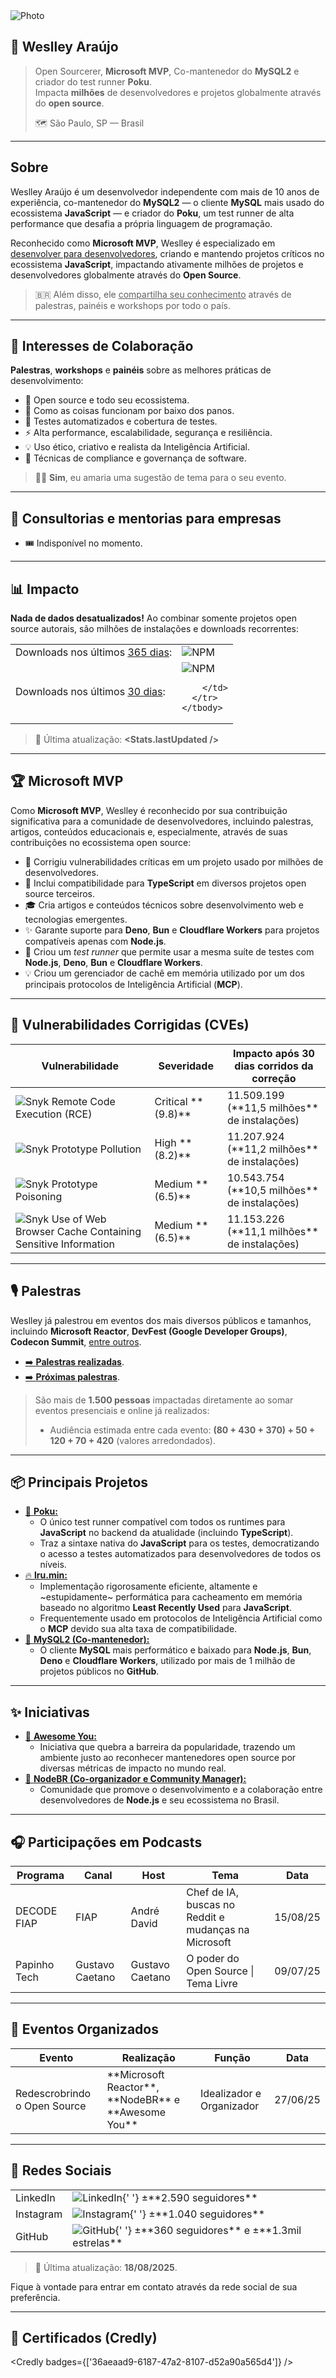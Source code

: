 
<div className='img-bio'>
  <img loading='lazy' alt='Photo' src='/img/1738374865030.jpeg' width={128} />
  <div>

## 📌 Weslley Araújo

> Open Sourcerer, <Link to="https://mvp.microsoft.com/en-US/mvp/profile/92f04098-519f-40f7-a22d-1f0579e3aae7">**Microsoft MVP**</Link>, Co-mantenedor do <Link to="https://sidorares.github.io/node-mysql2/">**MySQL2**</Link> e criador do test runner <Link to="https://poku.io/">**Poku**</Link>.<br />
> Impacta **milhões** de desenvolvedores e projetos globalmente através do **open source**.
>
> 🗺️ São Paulo, SP — Brasil

  </div>
</div>

---

## <UserSearch /> Sobre

Weslley Araújo é um desenvolvedor independente com mais de 10 anos de experiência, co-mantenedor do <Link to="https://sidorares.github.io/node-mysql2/">**MySQL2**</Link> — o cliente **MySQL** mais usado do ecossistema **JavaScript** — e criador do <Link to="https://poku.io/">**Poku**</Link>, um test runner de alta performance que desafia a própria linguagem de programação.

Reconhecido como <Link to="https://mvp.microsoft.com/en-US/mvp/profile/92f04098-519f-40f7-a22d-1f0579e3aae7">**Microsoft MVP**</Link>, Weslley é especializado em <ins>desenvolver para desenvolvedores</ins>, criando e mantendo projetos críticos no ecossistema **JavaScript**, impactando ativamente milhões de projetos e desenvolvedores globalmente através do **Open Source**.

<Admonition type='tip' title='' icon=''>

> 🇧🇷 Além disso, ele <ins>compartilha seu conhecimento</ins> através de palestras, painéis e workshops por todo o país.

</Admonition>

---

## 🚀 Interesses de Colaboração

**Palestras**, **workshops** e **painéis** sobre as melhores práticas de desenvolvimento:

- 🤝 Open source e todo seu ecossistema.
- 🔬 Como as coisas funcionam por baixo dos panos.
- 🧪 Testes automatizados e cobertura de testes.
- ⚡️ Alta performance, escalabilidade, segurança e resiliência.
- 💡 Uso ético, criativo e realista da Inteligência Artificial.
- 🔐 Técnicas de compliance e governança de software.

<Admonition type='tip' title='' icon=''>

> 🫶🏻 **Sim**, eu amaria uma sugestão de tema para o seu evento.

</Admonition>

---

## 👔 Consultorias e mentorias para empresas

- 🎟️ Indisponível no momento.

---

## 📊 Impacto

**Nada de dados desatualizados!** Ao combinar somente projetos open source autorais, são milhões de instalações e downloads recorrentes:

<div className='container'>
  <table>
    <tbody>
      <tr>
        <td>
          Downloads nos últimos <ins>365 dias</ins>:
        </td>
        <td>
          <img src='/img/npm.svg' alt='NPM' width={16} height={16} />
          <strong>
            <Stats.downloadsPerYear />
          </strong>
        </td>
      </tr>
      <tr>
        <td>
          Downloads nos últimos <ins>30 dias</ins>:
        </td>
        <td>
          <img src='/img/npm.svg' alt='NPM' width={16} height={16} />
          <strong>
            <Stats.downloadsPerMonth />
          </strong>

        </td>
      </tr>
    </tbody>

  </table>
</div>

> 🔄 Última atualização: **<Stats.lastUpdated />**

---

## 🏆 Microsoft MVP

Como <Link to="https://mvp.microsoft.com/en-US/mvp/profile/92f04098-519f-40f7-a22d-1f0579e3aae7">**Microsoft MVP**</Link>, Weslley é reconhecido por sua contribuição significativa para a comunidade de desenvolvedores, incluindo palestras, artigos, conteúdos educacionais e, especialmente, através de suas contribuições no ecossistema open source:

- 🔐 Corrigiu vulnerabilidades críticas em um projeto usado por milhões de desenvolvedores.
- 🔧 Inclui compatibilidade para **TypeScript** em diversos projetos open source terceiros.
- 🎓 Cria artigos e conteúdos técnicos sobre desenvolvimento web e tecnologias emergentes.
- ✨ Garante suporte para **Deno**, **Bun** e **Cloudflare Workers** para projetos compatíveis apenas com **Node.js**.
- 🧪 Criou um _test runner_ que permite usar a mesma suíte de testes com **Node.js**, **Deno**, **Bun** e **Cloudflare Workers**.
- 💡 Criou um gerenciador de cachê em memória utilizado por um dos principais protocolos de Inteligência Artificial (**MCP**).

---

## 👾 Vulnerabilidades Corrigidas (CVEs)

<div className='container'>
  <table>
    <thead>
      <tr>
        <th>Vulnerabilidade</th>
        <th>Severidade</th>
        <th>Impacto após 30 dias corridos da correção</th>
      </tr>
    </thead>
    <tbody>
      <tr>
        <td>
          <img src='/img/snyk.svg' alt='Snyk' width={16} height={16} />
          <Link to='https://security.snyk.io/vuln/SNYK-JS-MYSQL2-6591085'>
            Remote Code Execution (RCE)
          </Link>
        </td>
        <td>Critical **(9.8)**</td>
        <td>11.509.199 (**11,5 milhões** de instalações)</td>
      </tr>
      <tr>
        <td>
          <img src='/img/snyk.svg' alt='Snyk' width={16} height={16} />
          <Link to='https://security.snyk.io/vuln/SNYK-JS-MYSQL2-6861580'>
            Prototype Pollution
          </Link>
        </td>
        <td>High **(8.2)**</td>
        <td>11.207.924 (**11,2 milhões** de instalações)</td>
      </tr>
      <tr>
        <td>
          <img src='/img/snyk.svg' alt='Snyk' width={16} height={16} />
          <Link to='https://security.snyk.io/vuln/SNYK-JS-MYSQL2-6591084'>
            Prototype Poisoning
          </Link>
        </td>
        <td>Medium **(6.5)**</td>
        <td>10.543.754 (**10,5 milhões** de instalações)</td>
      </tr>
      <tr>
        <td>
          <img src='/img/snyk.svg' alt='Snyk' width={16} height={16} />
          <Link to='https://security.snyk.io/vuln/SNYK-JS-MYSQL2-6591300'>
            Use of Web Browser Cache Containing Sensitive Information
          </Link>
        </td>
        <td>Medium **(6.5)**</td>
        <td>11.153.226 (**11,1 milhões** de instalações)</td>
      </tr>
    </tbody>
  </table>
</div>

---

## 🎙️ Palestras

Weslley já palestrou em eventos dos mais diversos públicos e tamanhos, incluindo **Microsoft Reactor**, **DevFest (Google Developer Groups)**, **Codecon Summit**, [entre outros](/talks/).

- [➡️ **Palestras realizadas**](/talks/).
- [➡️ **Próximas palestras**](/).

<Admonition type='tip' title='' icon=''>

> São mais de **1.500 pessoas** impactadas diretamente ao somar eventos presenciais e online já realizados:
>
> - Audiência estimada entre cada evento: **(80 + 430 + 370) + 50 + 120 + 70 + 420** (valores arredondados).

</Admonition>

---

## 📦 Principais Projetos

- [🐷 **Poku:**](https://poku.io/)
  - O único test runner compatível com todos os runtimes para **JavaScript** no backend da atualidade (incluindo **TypeScript**).
  - Traz a sintaxe nativa do **JavaScript** para os testes, democratizando o acesso a testes automatizados para desenvolvedores de todos os níveis.
- [🔥 **lru.min:**](https://www.npmjs.com/package/lru.min)
  - Implementação rigorosamente eficiente, altamente e ~estupidamente~ performática para cacheamento em memória baseado no algoritmo **Least Recently Used** para **JavaScript**.
  - Frequentemente usado em protocolos de Inteligência Artificial como o **MCP** devido sua alta taxa de compatibilidade.
- [🐬 **MySQL2 (Co-mantenedor):**](https://sidorares.github.io/node-mysql2/)
  - O cliente **MySQL** mais performático e baixado para **Node.js**, **Bun**, **Deno** e **Cloudflare Workers**, utilizado por <Link to='https://github.com/sidorares/node-mysql2/network/dependents'>mais de 1 milhão de projetos públicos</Link> no **GitHub**.

---

## ✨ Iniciativas

- [🐜 **Awesome You:**](https://awesomeyou.io/)
  - Iniciativa que quebra a barreira da popularidade, trazendo um ambiente justo ao reconhecer mantenedores open source por diversas métricas de impacto no mundo real.
- [🐢 **NodeBR (Co-organizador e Community Manager):**](https://linktr.ee/nodebr)
  - Comunidade que promove o desenvolvimento e a colaboração entre desenvolvedores de **Node.js** e seu ecossistema no Brasil.

---

## 🎧 Participações em Podcasts

<div className='container'>
  <table>
    <thead>
      <tr>
        <th>Programa</th>
        <th>Canal</th>
        <th>Host</th>
        <th>Tema</th>
        <th>Data</th>
      </tr>
    </thead>
    <tbody>
      <tr>
        <td>
          <Link to='https://youtu.be/XdEsRjPllZs'>DECODE FIAP</Link>
        </td>
        <td>
          <Link to='https://www.youtube.com/@FiapBrasil'>FIAP</Link>
        </td>
        <td>
          <Link to='https://www.linkedin.com/in/andrefdavid/'>André David</Link>
        </td>
        <td>Chef de IA, buscas no Reddit e mudanças na Microsoft</td>
        <td>15/08/25</td>
      </tr>
      <tr>
        <td>
          <Link to='https://youtu.be/rdtgG6AAuIA'>Papinho Tech</Link>
        </td>
        <td>
          <Link to='https://www.youtube.com/@oguscaetano'>Gustavo Caetano</Link>
        </td>
        <td>
          <Link to='https://www.linkedin.com/in/oguscaetano/'>
            Gustavo Caetano
          </Link>
        </td>
        <td>O poder do Open Source | Tema Livre</td>
        <td>09/07/25</td>
      </tr>
    </tbody>
  </table>
</div>

---

## 📆 Eventos Organizados

<div className='container'>
  <table>
    <thead>
      <tr>
        <th>Evento</th>
        <th>Realização</th>
        <th>Função</th>
        <th>Data</th>
      </tr>
    </thead>
    <tbody>
      <tr>
        <td>
          <Link to='https://www.youtube.com/watch?v=_WTl3AJWMYI'>
            Redescrobrindo o Open Source
          </Link>
        </td>
        <td>**Microsoft Reactor**, **NodeBR** e **Awesome You**</td>
        <td>Idealizador e Organizador</td>
        <td>27/06/25</td>
      </tr>
    </tbody>
  </table>
</div>

---

## 🖖 Redes Sociais

<div className='container'>
  <table>
    <tbody>
      <tr>
        <td>
          <Link to='https://www.linkedin.com/in/wellwelwel/'>LinkedIn</Link>
        </td>
        <td>
          <img src='/img/linkedin.svg' alt='LinkedIn' width={16} height={16} />{' '}
          <span>±**2.590 seguidores**</span>
        </td>
      </tr>
      <tr>
        <td>
          <Link to='https://www.instagram.com/wellwelwel/'>Instagram</Link>
        </td>
        <td>
          <img
            src='/img/instagram.svg'
            alt='Instagram'
            width={16}
            height={16}
          />{' '}
          <span>±**1.040 seguidores**</span>
        </td>
      </tr>
      <tr>
        <td>
          <Link to='https://github.com/wellwelwel'>GitHub</Link>
        </td>
        <td>
          <img src='/img/github.svg' alt='GitHub' width={16} height={16} />{' '}
          <span>±**360 seguidores** e ±**1.3mil estrelas**</span>
        </td>
      </tr>
    </tbody>
  </table>
</div>

> 🔄 Última atualização: **18/08/2025**.

Fique à vontade para entrar em contato através da rede social de sua preferência.

---

## 🏅 Certificados (Credly)

<Credly badges={['36aeaad9-6187-47a2-8107-d52a90a565d4']} />
